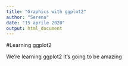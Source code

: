 ```yaml
---
title: "Graphics with ggplot2"
author: "Serena"
date: "15 aprile 2020"
output: html_document
---
```


#Learning ggplot2

We're learning ggplot2 It's going to be amazing